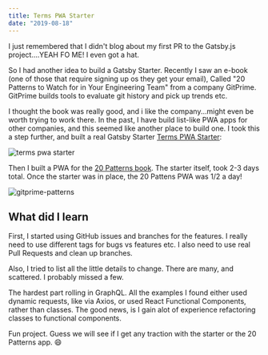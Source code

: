 ```yaml
---
title: Terms PWA Starter
date: "2019-08-18"
---
```


I just remembered that I didn't blog about my first PR to the Gatsby.js project....YEAH FO ME!  I even got a hat.

So I had another idea to build a Gatsby Starter.  Recently I saw an e-book (one of those that require signing up os they get your email), Called "20 Patterns to Watch for in Your Engineering Team" from a company GitPrime.  GitPrime builds tools to evaluate git history and pick up trends etc.

I thought the book was really good, and i like the company...might even be worth trying to work there.  In the past, I have build list-like PWA apps for other companies, and this seemed like another place to build one.  I took this a step further, and built a real Gatsby Starter [Terms PWA Starter](https://alpiepho.github.io/terms-pwa-starter/):

![terms pwa starter](../assets/terms-pwa-starter__screenshot-terms-pwa-starter.png)

Then I built a PWA for the [20 Patterns book](https://alpiepho.github.io/gitprime-patterns).  The starter itself, took 2-3 days total.  Once the starter was in place, the 20 Pattens PWA was 1/2 a day!

![gitprime-patterns](../assets/terms-pwa-starter__screenshot-gitprime-patterns.png)

## What did I learn

First, I started using GitHub issues and branches for the features.  I really need to use different tags for bugs vs features etc.  I also need to use real Pull Requests and clean up branches.

Also, I tried to list all the little details to change.  There are many, and scattered.  I probably missed a few.

The hardest part rolling in GraphQL.  All the examples I found either used dynamic requests, like via Axios, or used React Functional Components, rather than classes.  The good news, is I gain alot of experience refactoring classes to functional components.

Fun project.  Guess we will see if I get any traction with the starter or the 20 Patterns app. :smile:

